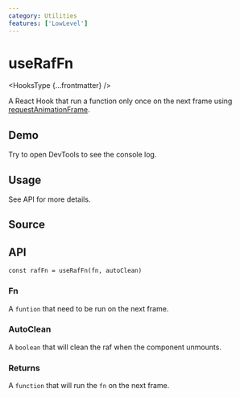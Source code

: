 ```yaml
---
category: Utilities
features: ['LowLevel']
---
```


# useRafFn


<HooksType {...frontmatter} />

A React Hook that run a function only once on the next frame using [requestAnimationFrame](https://developer.mozilla.org/en-US/docs/Web/API/window/requestAnimationFrame).

## Demo

Try to open DevTools to see the console log.


<App />

## Usage

See API for more details.

## Source


<Source />

## API

```tsx
const rafFn = useRafFn(fn, autoClean)
```

### Fn

A `funtion` that need to be run on the next frame.

### AutoClean

A `boolean` that will clean the raf when the component unmounts.

### Returns

A `function` that will run the `fn` on the next frame.
